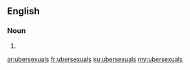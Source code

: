 ==English==

===Noun===
{{head|en|noun plural form}}

# {{plural of|ubersexual|lang=en}}

[[ar:ubersexuals]]
[[fr:ubersexuals]]
[[ku:ubersexuals]]
[[my:ubersexuals]]